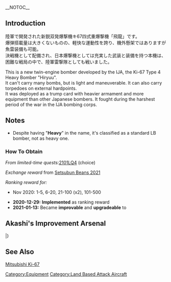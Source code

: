 __NOTOC__
{{EquipmentInfo}}

==Introduction==
陸軍で開発された新鋭双発爆撃機キ67四式重爆撃機「飛龍」です。<br>爆弾搭載量は大きくないものの、軽快な運動性を誇り、機外懸架ではありますが魚雷装備も可能。<br>決戦機として配備され、日本爆撃機としては充実した武装と装備を持つ本機は、<br>困難な戦局の中で、陸軍雷撃隊としても戦いました。

This is a new twin-engine bomber developed by the IJA, the Ki-67 Type 4 Heavy Bomber "Hiryuu". <br>
It can't carry many bombs, but is light and maneuverable. It can also carry torpedoes on external hardpoints.<br>
It was deployed as a trump card with heavier armament and more equipment than other Japanese bombers. It fought during the harshest period of the war in the IJA bombing corps.

==Notes==
* Despite having "'''Heavy'''" in the name, it's classified as a standard LB bomber, not as heavy one.

<div class="mw-collapsible"><h3>How To Obtain</h3>
<div class="mw-collapsible-content">
''From limited-time quests: ''[[Quests/Seasonal#2101LQ4|2101LQ4]] (choice)

''Exchange reward'' from [[Setsubun Mini-Event|Setsubun Beans 2021]]

''Ranking reward for:''
* Nov 2020: 1-5, 6-20, 21-100 (x2), 101-500

</div></div>


<div class="mw-collapsible><h3>Updates History</h3>
<div class="mw-collapsible-content>
* '''2020-12-29:''' '''Implemented''' as ranking reward
* '''2021-01-13:''' Became '''improvable''' and '''upgradeable''' to {{Equipment/Link|Type 4 Heavy Bomber Hiryuu (Skilled)}}
</div></div>

==Akashi's Improvement Arsenal==
{{AkashiWorkshop}}
{{AkashiWorkshopLine
|Name=Type 4 Heavy Bomber Hiryuu
|ItemType=Land Based Attack Aircraft
|Fuel=400
|Ammo=440
|Steel=20
|Baux=540
|Mats0-5=10/12
|Mats6-9=14/18
|Mats10=28/35
|Screws0-5=5/6
|Screws6-9=6/8
|Screws10=8/12
|EquipConsume0-5=1x{{BluePlane|Tenzan}}
|EquipConsume6-9=1x{{Land Based Attack Aircraft|Type 1 Land Attacker}}
|EquipConsume10=1x{{Land Based Attack Aircraft|Type 1 Land Attacker Model 22A}}<br>3x{{AvMat}}<br>3x{{SCM}}
| Sun = ✓
<!--- | Mon = ? --->
<!--- | Tue = ? --->
<!--- | Wed = ? --->
| Thu = ✓
| Fri = ✓
| Sat = ✓
|2ndShip=[[Shinshuu Maru]]
|Notes=Uses 1x [[Tenzan]] for ★+1...★+6 upgrades.<br>Uses 1x [[Type 1 Land Attacker]] past ★+6 upgrades.<br>Requires [[Type 1 Land Attacker Model 22A]] for final upgrade.<br>Upgrades to [[Type 4 Heavy Bomber Hiryuu (Skilled)]].
}}
|}

==See Also==
[[wikipedia:Mitsubishi_Ki-67|Mitsubishi Ki-67]]
{{Equipmentlist}}
[[Category:Equipment]]
[[Category:Land Based Attack Aircraft]]